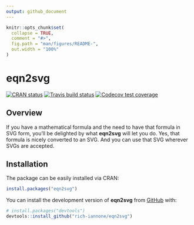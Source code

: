 ```yaml
---
output: github_document
---
```


<!-- README.md is generated from README.Rmd. Please edit that file -->

```r
knitr::opts_chunk$set(
  collapse = TRUE,
  comment = "#>",
  fig.path = "man/figures/README-",
  out.width = "100%"
)
```

# eqn2svg

<!-- badges: start -->
[![CRAN status](https://www.r-pkg.org/badges/version/eqn2svg)](https://CRAN.R-project.org/package=eqn2svg)
[![Travis build status](https://travis-ci.org/rich-iannone/eqn2svg.svg?branch=master)](https://travis-ci.org/rich-iannone/eqn2svg)
[![Codecov test coverage](https://codecov.io/gh/rich-iannone/eqn2svg/branch/master/graph/badge.svg)](https://codecov.io/gh/rich-iannone/eqn2svg?branch=master)
<!-- badges: end -->

## Overview

If you have a mathematical formula and the need to have that formula in SVG form, you'll be delighted by what **eqn2svg** will let you do. Yes, that formula is nicely converted to an SVG. And you can use that SVG wherever SVGs are accepted.

## Installation

The package can be easily installed via CRAN:

```r
install.packages("eqn2svg")
```

You can install the development version of **eqn2svg** from [GitHub](https://github.com/) with:

```r
# install.packages("devtools")
devtools::install_github("rich-iannone/eqn2svg")
```
